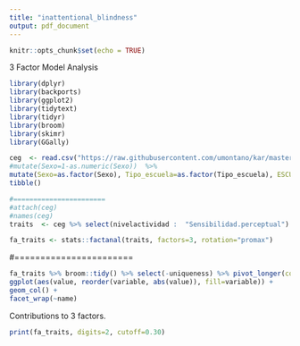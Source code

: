 ```yaml
---
title: "inattentional_blindness"
output: pdf_document
---
```


```r
knitr::opts_chunk$set(echo = TRUE)
```

3 Factor Model Analysis 

```r
library(dplyr)
library(backports)
library(ggplot2)
library(tidytext)
library(tidyr)
library(broom)
library(skimr)
library(GGally)

ceg  <- read.csv("https://raw.githubusercontent.com/umontano/kar/master/cegu.csv") %>%
#mutate(Sexo=1-as.numeric(Sexo))  %>% 
mutate(Sexo=as.factor(Sexo), Tipo_escuela=as.factor(Tipo_escuela), ESCUELA=as.factor(ESCUELA))  %>% 
tibble()
```



```r
#=======================
#attach(ceg)
#names(ceg)
traits  <- ceg %>% select(nivelactividad :  "Sensibilidad.perceptual") %>% dplyr::filter(!is.na(nivelactividad))

fa_traits <- stats::factanal(traits, factors=3, rotation="promax")
```


#=======================

```r
fa_traits %>% broom::tidy() %>% select(-uniqueness) %>% pivot_longer(cols=-variable) %>% dplyr::filter(abs(value)>.30) %>%
ggplot(aes(value, reorder(variable, abs(value)), fill=variable)) +
geom_col() +
facet_wrap(~name)

```

Contributions to 3 factors.

```r
print(fa_traits, digits=2, cutoff=0.30)

```


